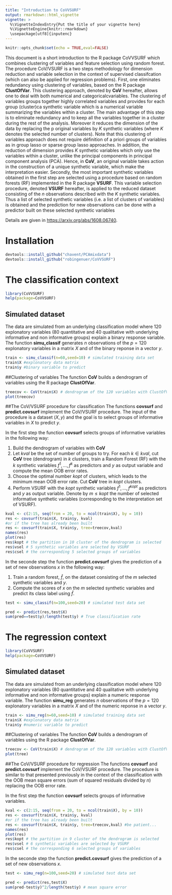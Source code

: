 ```yaml
---
title: "Introduction to CoVVSURF"
output: rmarkdown::html_vignette
vignette: >
  %\VignetteIndexEntry{Put the title of your vignette here}
  %\VignetteEngine{knitr::rmarkdown}
  \usepackage[utf8]{inputenc}
---
```



```r
knitr::opts_chunk$set(echo = TRUE,eval=FALSE)
```

This document is a short introduction to the R package CoVVSURF which combines clustering of variables and feature selection using random forest. The procedure CoV/VSURF is a two steps methodology for dimension reduction and variable selection in the context of supervised classifcation (which can also be applied for regression problems). First, one eliminates
redundancy using clustering of variables, based on the R package __ClustOfVar__. This clustering approach, denoted by __CoV__ hereafter, allows one to deal with both numerical and categoricalcvariables. The clustering of variables groups together highly correlated variables and provides for each group (cluster)ca synthetic variable which is a numerical variable summarizing the variables within a cluster. The main advantage of
this step is to eliminate redundancy and to keep all the variables together in a cluster during the rest of the analysis. Moreover it reduces the dimension of the data by replacing the p original variables by $K$ synthetic variables (where $K$ denotes the selected number of clusters). Note that this clustering of variables approach does not require définition
of a priori groups of variables as in group lasso or sparse group lasso approaches. In addition, the reduction of dimension provides $K$ synthetic variables which only use the variables within a cluster, unlike
the principal components in principal component analysis (PCA). Hence, in __CoV__, an original variable takes action in the construction of a unique synthetic variable, which make the interpretation easier.
Secondly, the most important synthetic variables obtained in the first step are selected using a procedure based on random forests (RF) implemented in the R package __VSURF__. This variable selection procedure, denoted __VSURF__ hereafter, is applied to the reduced dataset consisting of
the $n$ observations described with the $K$ synthetic variables. Thus a list of selected synthetic variables (i.e. a list of clusters of variables) is obtained and the prediction for new observations can be done with a predictor built on these selected synthetic variables

Details are given in [https://arxiv.org/abs/1608.06740](https://arxiv.org/abs/1608.06740).

# Installation

```r
devtools::install_github("chavent/PCAmixdata")
devtools::install_github("robingenuer/CoVVSURF")
```


# The classification context

```r
library(CoVVSURF)
help(package=CoVVSURF)
```

## Simulated dataset
The data are simulated from an underlying classification model where 120 explonatory variables (80 quantitative and 40 qualitative with underlying informative and non informative groups) explain a binary response variable. The function __simu_classif__ generates $n$ observations of the $p=120$ explonatory variables in a matrix $X$ and of the binary reponse in a vector $y$.


```r
train <- simu_classif(n=60,seed=10) # simulated training data set
train$X #explonatory data matrix
train$y #binary variable to predict
```

##Clustering of variables
The function __CoV__ builds a dendrogram of variables using the R package __ClustOfVar__.

\bigskip

```r
treecov <- CoV(train$X) # dendrogram of the 120 variables with ClustOfVar
plot(treecov)
```

##The CoV/VSURF procedure for classification
The functions __covsurf__ and __predict.covsurf__ implement the CoV/VSURF procedure. The input of the procedure is a dataset $(X,y)$ and the goal is to select groups of informative variables in $X$ to predict $y$.  

In the first step the function __covsurf__ selects groups of informative variables in the following way: 
  
  1. Build the dendrogram of variables  with __CoV__ 
  2. Let $kval$ be the set of number of groups to try. For each $k \in kval$, cut __CoV__ tree (dendrogram) in $k$ clusters, train a Random Forest (RF) with the $k$ synthetic variables $f^1,...,f^k$ as predictors and $y$ as output variable and compute the mean OOB error rates.
  3. Choose the optimal number $kopt$ of clusters, which leads to the minimum mean OOB error rate. Cut __CoV__ tree in $kopt$ clusters.
  4. Perform VSURF with the $kopt$ synthetic variables $f^1,...,f^{kopt}$ 
as predictors and $y$ as output variable. Denote by $m \leq kopt$ the number of selected informative synthetic variables (corresponding to the interpretation set of VSURF).

\bigskip

```r
kval <- c(2:15, seq(from = 20, to = ncol(train$X), by = 10))
res <- covsurf(train$X, train$y, kval)
#or if the tree has already been built
res <- covsurf(train$X, train$y, tree=treecov,kval) 
names(res)
plot(res)
res$kopt # the partition in 10 cluster of the dendrogram is selected
res$vsel # 5 synthetic variables are selected by VSURF
res$csel # the corresponding 5 selected groups of variables 
```

In the seconde step the function  __predict.covsurf__ gives the prediction of a set of new observations $x$ in the following way:

  1. Train a random forest, $\hat{f}$, on the dataset consisting of the $m$ selected synthetic variables and $y$.
  2. Compute the scores of $x$ on the $m$ selected synthetic variables and predict its class label using $\hat{f}$.

\bigskip
```r
test <- simu_classif(n=100,seed=20) # simulated test data set
```

```r
pred <- predict(res,test$X)
sum(pred==test$y)/length(test$y) # True classification rate
```

# The regression context


```r
library(CoVVSURF)
help(package=CoVVSURF)
```

## Simulated dataset
The data are simulated from an underlying classification model where 120 explonatory variables (80 quantitative and 40 qualitative with underlying informative and non informative groups) explain a numeric response variable. The function __simu_reg__ generates $n$ observations of the $p=120$ explonatory variables in a matrix $X$ and of the numeric reponse in a vector $y$.

```r
train <- simu_reg(n=60,seed=10) # simulated training data set
train$X #explonatory data matrix
train$y #numeric variable to predict
```

##Clustering of variables
The function __CoV__ builds a dendrogram of variables using the R package __ClustOfVar__.

\bigskip

```r
treecov <- CoV(train$X) # dendrogram of the 120 variables with ClustOfVar
plot(tree)
```

##The CoV/VSURF procedure for regression
The functions __covsurf__ and __predict.covsurf__ implement the CoV/VSURF procedure. The procedure is similar to that presented previously in the context of the classification with the OOB mean square errors (sum of squared residuals divided by $n$) replacing the OOB error rate.

\bigskip
In the first step the function __covsurf__ selects groups of informative variables.

```r
kval <- c(2:15, seq(from = 20, to = ncol(train$X), by = 10))
res <- covsurf(train$X, train$y, kval)
#or if the tree has already been built
res <- covsurf(train$X, train$y, tree=treecov,kval) #be patient...
names(res)
plot(res)
res$kopt # the partition in 9 cluster of the dendrogram is selected
res$vsel # 6 synthetic variables are selected by VSURF
res$csel # the corresponding 6 selected groups of variables 
```

In the seconde step the function  __predict.covsurf__ gives the prediction of a set of new observations $x$.

\bigskip
```r
test <- simu_reg(n=100,seed=20) # simulated test data set
```

```r
pred <- predict(res,test$X)
sum(pred-test$y)^2/length(test$y) # mean square error
```
